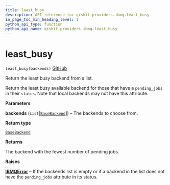 ```yaml
---
title: least_busy
description: API reference for qiskit.providers.ibmq.least_busy
in_page_toc_min_heading_level: 1
python_api_type: function
python_api_name: qiskit.providers.ibmq.least_busy
---
```


# least\_busy

<span id="qiskit.providers.ibmq.least_busy" />

`least_busy(backends)` [GitHub](https://github.com/qiskit/qiskit-ibmq-provider/tree/stable/0.7/qiskit/providers/ibmq/__init__.py "view source code")

Return the least busy backend from a list.

Return the least busy available backend for those that have a `pending_jobs` in their `status`. Note that local backends may not have this attribute.

**Parameters**

**backends** (`List`\[[`BaseBackend`](qiskit.providers.BaseBackend "qiskit.providers.basebackend.BaseBackend")]) – The backends to choose from.

**Return type**

[`BaseBackend`](qiskit.providers.BaseBackend "qiskit.providers.basebackend.BaseBackend")

**Returns**

The backend with the fewest number of pending jobs.

**Raises**

[**IBMQError**](qiskit.providers.ibmq.IBMQError "qiskit.providers.ibmq.IBMQError") – If the backends list is empty or if a backend in the list does not have the `pending_jobs` attribute in its status.

